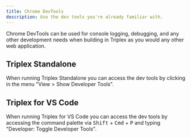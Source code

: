 ```yaml
---
title: Chrome DevTools
description: Use the dev tools you're already familiar with.
---
```


Chrome DevTools can be used for console logging, debugging, and any other development needs when building in Triplex as you would any other web application.

## Triplex Standalone

When running Triplex Standalone you can access the dev tools by clicking in the menu "View > Show Developer Tools".

## Triplex for VS Code

When running Triplex for VS Code you can access the dev tools by accessing the command palette via <Kbd>Shift</Kbd> + <Kbd>Cmd</Kbd> + <Kbd>P</Kbd> and typing "Developer: Toggle Developer Tools".

